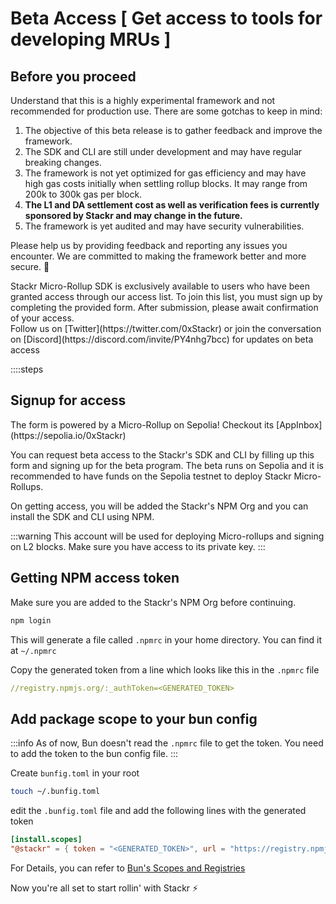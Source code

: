 
# Beta Access [ Get access to tools for developing MRUs ]

## Before you proceed

Understand that this is a highly experimental framework and not recommended for production use. There are some gotchas to keep in mind:

1. The objective of this beta release is to gather feedback and improve the framework.
2. The SDK and CLI are still under development and may have regular breaking changes.
3. The framework is not yet optimized for gas efficiency and may have high gas costs initially when settling rollup blocks. It may range from 200k to 300k gas per block.
4. **The L1 and DA settlement cost as well as verification fees is currently sponsored by Stackr and may change in the future.**
5. The framework is yet audited and may have security vulnerabilities.

Please help us by providing feedback and reporting any issues you encounter. We are committed to making the framework better and more secure. 🫡

<Callout type="info">
  Stackr Micro-Rollup SDK is exclusively available to users who have been
  granted access through our access list. To join this list, you must sign up by
  completing the provided form. After submission, please await confirmation of
  your access.
  <br />
  Follow us on [Twitter](https://twitter.com/0xStackr) or join the conversation
  on [Discord](https://discord.com/invite/PY4nhg7bcc) for updates on beta access
</Callout>

::::steps

## Signup for access

<Callout type="success">
  The form is powered by a Micro-Rollup on Sepolia! Checkout its
  [AppInbox](https://sepolia.io/0xStackr)
</Callout>

You can request beta access to the Stackr's SDK and CLI by filling up this form and signing up for the beta program. The beta runs on Sepolia and it is recommended to have funds on the Sepolia testnet to deploy Stackr Micro-Rollups.

On getting access, you will be added the Stackr's NPM Org and you can install the SDK and CLI using NPM.

:::warning
This account will be used for deploying Micro-rollups and signing on L2 blocks. Make sure you have access to its private key.
:::

<ConnectWallet />

## Getting NPM access token

Make sure you are added to the Stackr's NPM Org before continuing.

```bash [Terminal]
npm login
```

This will generate a file called `.npmrc` in your home directory. You can find it at `~/.npmrc`

Copy the generated token from a line which looks like this in the `.npmrc` file

```yaml [.npmrc]
//registry.npmjs.org/:_authToken=<GENERATED_TOKEN>
```

## Add package scope to your bun config

:::info
As of now, Bun doesn't read the `.npmrc` file to get the token. You need to add the token to the bun config file.
:::

Create `bunfig.toml` in your root

```bash [Terminal]
touch ~/.bunfig.toml
```

edit the `.bunfig.toml` file and add the following lines with the generated token

```toml [.bunfig.toml]
[install.scopes]
"@stackr" = { token = "<GENERATED_TOKEN>", url = "https://registry.npmjs.com/" }
```

For Details, you can refer to [Bun's Scopes and Registries](https://bun.sh/docs/install/registries)

Now you're all set to start rollin' with Stackr ⚡
